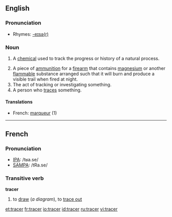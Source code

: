 ==English==

===Pronunciation===
*Rhymes: [[Rhymes:English:-eɪsə(r)|-eɪsə(r)]]

===Noun===
{{en-noun}}

# {{chemistry}} A [[chemical]] used to track the progress or history of a natural process.
# A piece of [[ammunition]] for a [[firearm]] that contains [[magnesium]] or another [[flammable]] substance arranged such that it will burn and produce a visible trail when fired at night.
# The act of tracking or investigating something.
# A person who [[trace]]s something.

====Translations====
*French: [[marqueur]] {{m}} (1)

----

==French==

===Pronunciation===
*[[w:IPA|IPA]]: /tʁa.se/
*[[w:SAMPA|SAMPA]]: /tRa.se/

===Transitive verb===
{{rfc-trverb|Transitive verb}}
'''tracer'''

# to [[draw]] (''a diagram''), to [[trace out]]
<!--there are more senses that could be added-->

[[et:tracer]]
[[fr:tracer]]
[[io:tracer]]
[[id:tracer]]
[[ru:tracer]]
[[vi:tracer]]